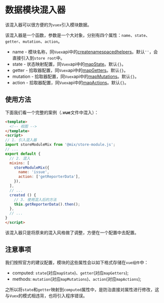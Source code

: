 
<Meta title="框架/混入器（Mixin）/数据模块混入器" />

# 数据模块混入器

该混入器可以很方便的为`vuex`引入模块数据。

该混入器是一个函数，参数是一个大对象，分别有四个属性：`name`、`state`、`getter`、`mutation`、`action`。

- name - 模块名称，同`Vuex`api中的[createnamespacedhelpers](https://vuex.vuejs.org/zh/api/#createnamespacedhelpers)。默认`''`，会直接引入到`store root`中。
- state - 状态映射配置，同`Vuex`api中的[mapState](https://vuex.vuejs.org/zh/api/#mapstate)。默认`{}`。
- getter - 拾取器配置，同`Vuex`api中的[mapGetters](https://vuex.vuejs.org/zh/api/#mapgetters)。默认`{}`。
- mutation - 拾取器配置，同`Vuex`api中的[mapMutations](https://vuex.vuejs.org/zh/api/#mapmutations)。默认`{}`。
- action - 拾取器配置，同`Vuex`api中的[mapActions](https://vuex.vuejs.org/zh/api/#mapactions)。默认`{}`。


## 使用方法

下面我们看一个完整的案例（**.vue**文件中混入）：

```html
<template>
  <!-- 视图 -->
</template>
<script>
// 1. 引入混入器
import storeModuleMix from '@mix/store-module.js';
// ...
export default {
  // 2. 混入
  mixins: [
    storeModuleMix({
      name: 'issue',
      action: ['getReporterData'],
    }),
  ],
  // ...
  created () {
    // 3. 使用混入后的方法
    this.getReporterData().then();
  },
  // ...
}
</script>
```

该混入器只是将原来的混入风格做了调整，方便在一个配置中去配置。

## 注意事项

我们按照官方的建议配置，模块的这些属性会以如下格式存储在`vue组件`中：

- computed: `state`(对应`mapState`)、`getter`(对应`mapGetters`);
- methods: `mutation`(对应`mapMutations`)、`action`(对应`mapActions`);

之所以将`state`和`getter`映射到`computed`属性中，是防治直接对属性进行修改，这与`Vuex`的模式相违背，也将引入程序错误。